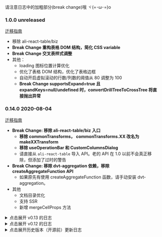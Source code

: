 
<Meta title="更新日志" />

请注意日志中的加粗部分(break change)哦 ヾ(=･ω･=)o

### 1.0.0 unreleased

[迁移指南](https://github.com/alibaba/ali-react-table/blob/master/docs/from-0.14-to-1.0.md)

- 移除 ali-react-table/biz
- **Break Change 重构表格 DOM 结构，简化 CSS variable**
- **Break Change 交叉表样式调整**
- 其他：
  - loading 图标位置计算优化
  - 优化了表格 DOM 结构，优化了表格边框
  - 自动开启虚拟滚动的行数/列数的阈值从 80 调整为 100
  - **Break Change supportsExpand=true 且 expandKeys=null/undefined 时，convertDrillTreeToCrossTree 将直接抛出异常**

### 0.14.0 2020-08-04

[迁移指南](https://github.com/alibaba/ali-react-table/blob/master/docs/from-0.13-to-0.14.md)

- **Break Change: 移除 ali-react-table/biz 入口**
  - **移除 commonTransforms， commonTransforms.XX 改名为 makeXXTransform**
  - **移除 useOperationBar 和 CustomColumnsDialog**
  - 请直接从 `ali-react-table` 导入 API。老的 API 在 1.0 以前不会真正移除，但添加了过时的警告
- **Break Change: 移除 dvt-aggregation 依赖，移除 createAggregateFunction API**
  - 如果原先有使用 createAggregateFunction 函数，请手动安装 dvt-aggregation。
- 其他
  - 文档目录优化
  - 支持 SSR
  - 新增 mergeCellProps 方法

<details>

<summary style={{ margin: '16px 0', cursor: 'pointer' }}>点击展开 v0.13 的日志</summary>

### v0.13.7 2020-07-28

fix: 优化 convertDrillTreeToCrossTree 生成的箭头样式

### v0.13.6 2020-07-10

deps: 移除依赖 carbon/icons-react

### v0.13.5 2020-06-03

fix: 避免 treeMode 覆盖第一列的 props; 修复 CrossTreeTable primary render/getCellProps 的参数

### v0.13.4 2020-06-17

deps: 移除没有用到的依赖 constate

### v0.13.3 2020-05-20

fix: 修复 rollup 打包错误

### v0.13.2 2020-05-19

- feat: 拖拽 <LinkTo kind="表格 / 常用功能示例" story="拖拽调整列宽">拖拽调整列宽</LinkTo>
- feat: 新增 <LinkTo kind="交叉与透视 / 交叉树状表格 / 文档" story="page">CrossTreeTable</LinkTo>
- feat: 新增部分 transform 的非受控用法
  - useColumnHoverTransform
  - useColumnHoverRangeTransform
  - useColumnResizeTransform
  - useSortTransform
  - useTreeModeTransform
- feat: 导出 Excel 文件时支持单元格合并

### v0.13.1 2020-04-26

- feat(biz): commonTransforms.sort 添加 keepDataSource 参数；为 commonTransforms.treeMode 生成的元素添加 className [#31](https://github.com/alibaba/ali-react-table/pull/31)

### v0.13.0 2020-04-20

- **Break Change: BaseTable primaryKey 的计算值只能为 string，移除 props.primaryKey 的默认值**
- feat: 导出内部的一些数据处理方法；导出 getTreeDepth 方法
- feat(biz): 添加 commonTransforms.columnRangeHover
- fix: 修改 TypeScript 的 target 为 ES2015 [#24](https://github.com/alibaba/ali-react-table/pull/24)

其他较小的调整：

- feat(biz)： 导出一些 commonTransforms 中的 TS 类型；
- feat(biz)： commonTransforms.orderField 也可以识别 `features.orderField`

</details>

<details>

<summary style={{ margin: '16px 0', cursor: 'pointer' }}>点击展开 v0.12 的日志</summary>

### v0.12.2 2020-04-17

- feat: commonTransforms.sort 支持上层传入自定义的渲染组件 [#23](https://github.com/alibaba/ali-react-table/pull/23)
- feat: 修改 proto TS 类型，添加 proto.extends [#14](https://github.com/alibaba/ali-react-table/pull/14)
- deps: 移除对 immer 和 react-dom 的依赖 [#16](https://github.com/alibaba/ali-react-table/pull/16)

### v0.12.1 2020-04-13

- 新增表格常见功能：自动单元格合并 [#4](https://github.com/alibaba/ali-react-table/pull/4)
- 优化加载图标的显示位置 [#13](https://github.com/alibaba/ali-react-table/pull/13)
- 优化表格行 hover 效果处理 [#12](https://github.com/alibaba/ali-react-table/pull/12)
- 新增：表头部分添加 onWheel 监听 [#10](https://github.com/alibaba/ali-react-table/pull/10)
- 新增：表格常见功能 treeMode 允许上层定义 isLeafNode [#6](https://github.com/alibaba/ali-react-table/pull/6)

### v0.12.0 2020-04-02

- ✨ 开源，NPM package 名称换为 ali-react-table
- 新增 ali-react-table/biz, ali-react-table/pivot 两个 sub-package
  - 表格常见功能相关符号通过 biz 进行导出
  - 交叉与透视功能相关符号通过 pivot 进行导出
- 移除了 BaseTable#onRowClick

</details>

<details>

<summary style={{ margin: '16px 0', cursor: 'pointer' }}>点击展开历史版本（开源前）更新日志</summary>

### v0.11.8 2020-03-30

- 新增 CustomColumnsDialog 组件

### v0.11.7 2020-03-29

- 新增 commonTransform.tips

### v0.11.6 2020-03-24

- 新增对 styled-components v3 的支持

### v0.11.3 2020-03-23

- 列配置新增 column.headerCellProps 指定表头单元格的 props
- 新增 commonTransform.columnHover
- 自定义列新增 column.features.enforceVisible
- 表格部分样式调整

### v0.11.0 2020-03-14

- 新增表头的虚拟滚动
- 性能优化：使用 div 来作为 virtualTop/virtualBottom
- 样式优化，规范化 CSS variables

### v0.10.1 2020-03-12

- **Cube 改名为 RecordMatrix，相关函数也修改了名称**（注意这是一个 break change，但用了 patch 进行发布）
- 优化表格边框样式

### v0.10.0 2020-03-11

- useVirtual 为 'auto' 时对应的阈值降低到 80 行 / 80 列
- **Break Change! BaseTable 移除了 fixedHeader/maxBodyHeight**
  - 请使用 style.height 与 style.overflow = 'auto' 来为表格设置固定高度
- New Feature lab 中新增了交叉表

### v0.9.0 2020-03-05

- **Break Change! 渲染表格操作栏的能力现在由 useOperationBar 的返回值的 view 组件进行提供**
  - 原先的 `operationBar.render` 方法被移除了，请使用 `<operationBar.view>...</operationBar.view>` 代替 render 方法
  - 下次真的不改了

### v0.8.0 2020-03-03

- **Break Change! 组件 OperationBarDiv 被移除了**
  - 渲染表格操作栏的能力现在由 useOperationBar 的返回值的 render 方法提供
- Feature: useVirtual 支持两个方向分别设置是否开启；useVirtual 默认值变为 `'auto'`
- 文档完善

### v0.7.0 2020-02-22

- **Break Change! BaseTable `hasOuterBorder` 属性被移除**
- Feature: 新增 `defaultColumnWidth` 属性，用于指定列的默认宽度
- Feature: 新增 `flowRoot` 属性，用于指定自定义的虚拟滚动的容器
- Fix: 修复虚拟滚动的相关问题

### v0.6.2 2020-02-19

- Feature: sort 支持单字段排序；优化对齐

### v0.6.1 2020-02-16

- **Break Change! 部分工具函数名称修改，详见文档。**
- Feature: BaseTable 添加虚拟滚动，优化表格单元格尺寸同步算法，优化表格性能。

### v0.5.0 2020-01-12

- Feature: 自定义列支持多层嵌套的 columns 结构
- Break Change! Column 配置调整：flags -> features， column.view.xxx -> column.xxx
- Break Change! getCellProps 方法签名调整，改为和 render 一致
- Break Change! 表格工具栏(OperationBar) 重构

### v0.4.0 2019-12-30

- biz-utils 新增 commonTransform.sort
- BREAK CHANGE: `useOperationBar` features 类型修改

### v0.3.1 2019-12-28

- 文档网站优化，升级到 storybook 5.3.0-rc.3，总算可以看到 stories 的源代码了
- biz-utils 新增构建树的方法，commonTransform.buildTree
- biz-utils 新增树状模式，commonTransform.treeMode

### v0.3.0 2019-12-27

- DvtTable 重命名为 BaseTable
- BaseTable 支持 column.view.hidden 与 column.view.lock
- 引入 dvt-aggregation 来进行聚合计算
- 新增 biz-utils，添加若干用于业务开发的表格特性
  - TableTransform 拓展机制
  - 数据导出
  - 自定义列

### v0.2.0 2019-12-19

- 新增 DvtTable 与 CrossTable
- 新增 buildDrillTree / buildCube 等用于构建数据立方的工具函数

</details>
